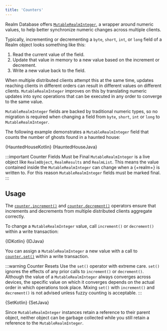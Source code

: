 ```yaml
---
title: 'Counters'
---
```



Realm Database offers [`MutableRealmInteger`](https://docs.mongodb.com/realm/sdk/java/api/io/realm/MutableRealmInteger/),
a wrapper around numeric values, to help better synchronize numeric
changes across multiple clients.

Typically, incrementing or decrementing a
`byte`, `short`, `int`, or `long` field of a Realm
object looks something like this:

1. Read the current value of the field.
1. Update that value in memory to a new value based on the increment or
   decrement.
1. Write a new value back to the field.

When multiple distributed clients attempt this at the same time,
updates reaching clients in different orders can
result in different values on different clients. `MutableRealmInteger`
improves on this by translating numeric updates into sync operations
that can be executed in any order to converge to the same value.

`MutableRealmInteger` fields are backed by traditional numeric types,
so no migration is required when changing a field from `byte`, `short`,
`int` or `long` to `MutableRealmInteger`.

The following example demonstrates a `MutableRealmInteger` field that
counts the number of ghosts found in a haunted house:

<Tabs groupId="java-sdk-languages">
    <TabItem value="kotlin" label="Kotlin">
        <CodeBlock language="kotlin">{HauntedHouseKotlin}</CodeBlock>
    </TabItem>
    <TabItem value="java" label="Java">
         <CodeBlock language="java">{HauntedHouseJava}</CodeBlock>
    </TabItem>
</Tabs>

:::important Counter Fields Must be Final
`MutableRealmInteger` is a live object like `RealmObject`,
`RealmResults` and `RealmList`. This means the value contained
inside the `MutableRealmInteger` can change when a {+realm+} is
written to. For this reason `MutableRealmInteger` fields must be
marked final.
:::

## Usage

The [`counter.increment()`](https://docs.mongodb.com/realm/sdk/java/api/io/realm/MutableRealmInteger/#increment)
and [`counter.decrement()`](https://docs.mongodb.com/realm/sdk/java/api/io/realm/MutableRealmInteger/#decrement)
operators ensure that increments and decrements from multiple distributed
clients aggregate correctly.

To change a `MutableRealmInteger` value, call `increment()` or
`decrement()` within a write transaction:

<Tabs groupId="java-sdk-languages">
    <TabItem value="kotlin" label="Kotlin">
        <CodeBlock language="kotlin">{IDKotlin}</CodeBlock>
    </TabItem>
    <TabItem value="java" label="Java">
         <CodeBlock language="java">{IDJava}</CodeBlock>
    </TabItem>
</Tabs>

You can assign a `MutableRealmInteger` a new value with a call to
[`counter.set()`](https://docs.mongodb.com/realm/sdk/java/api/io/realm/MutableRealmInteger/#set)
within a write transaction.

:::warning Counter Resets
Use the `set()` operator with extreme care. `set()` ignores
the effects of any prior calls to `increment()` or `decrement()`.
Although the value of a `MutableRealmInteger` always converges
across devices, the specific value on which it converges depends on
the actual order in which operations took place.
Mixing `set()` with `increment()` and `decrement()` is
not advised unless fuzzy counting is acceptable.
:::

<Tabs groupId="java-sdk-languages">
    <TabItem value="kotlin" label="Kotlin">
        <CodeBlock language="kotlin">{SetKotlin}</CodeBlock>
    </TabItem>
    <TabItem value="java" label="Java">
         <CodeBlock language="java">{SetJava}</CodeBlock>
    </TabItem>
</Tabs>

Since `MutableRealmInteger` instances retain a reference to their
parent object, neither object can be garbage collected while you still
retain a reference to the `MutableRealmInteger`.
